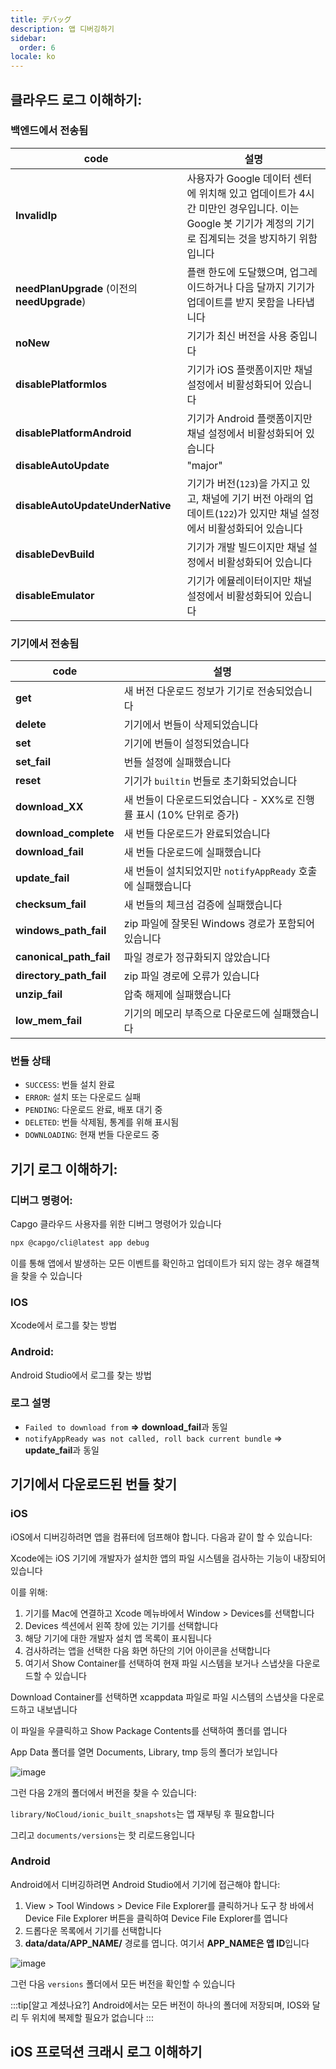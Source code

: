 ```yaml
---
title: デバッグ
description: 앱 디버깅하기
sidebar:
  order: 6
locale: ko
---
```



## 클라우드 로그 이해하기:

### 백엔드에서 전송됨

| code                          | 설명                                                                                                                                                                 |
| ------------------------------------------------ | --------------------------------------------------------------------------------------------------------------------------------------------------------------------------- |
| **InvalidIp**                                    | 사용자가 Google 데이터 센터에 위치해 있고 업데이트가 4시간 미만인 경우입니다. 이는 Google 봇 기기가 계정의 기기로 집계되는 것을 방지하기 위함입니다 |
| **needPlanUpgrade** (이전의 **needUpgrade**)     | 플랜 한도에 도달했으며, 업그레이드하거나 다음 달까지 기기가 업데이트를 받지 못함을 나타냅니다                                                    |
| **noNew**                                        | 기기가 최신 버전을 사용 중입니다                                                                                                                               |
| **disablePlatformIos**                           | 기기가 iOS 플랫폼이지만 채널 설정에서 비활성화되어 있습니다                                                                                                           |
| **disablePlatformAndroid**                       | 기기가 Android 플랫폼이지만 채널 설정에서 비활성화되어 있습니다                                                                                                       |
| **disableAutoUpdate**                            | "major" | "minor" | "version_number" | "none"                                       |
| **disableAutoUpdateUnderNative**                 | 기기가 버전(`123`)을 가지고 있고, 채널에 기기 버전 아래의 업데이트(`122`)가 있지만 채널 설정에서 비활성화되어 있습니다                   |
| **disableDevBuild**                              | 기기가 개발 빌드이지만 채널 설정에서 비활성화되어 있습니다                                                                                                   |
| **disableEmulator**                              | 기기가 에뮬레이터이지만 채널 설정에서 비활성화되어 있습니다                                                                                                    |

### 기기에서 전송됨

| code  | 설명                                                                       |
| --------------------- | --------------------------------------------------------------------------------- |
| **get**               | 새 버전 다운로드 정보가 기기로 전송되었습니다                 |
| **delete**            | 기기에서 번들이 삭제되었습니다                                        |
| **set**               | 기기에 번들이 설정되었습니다                                              |
| **set_fail**          | 번들 설정에 실패했습니다                                                         |
| **reset**             | 기기가 `builtin` 번들로 초기화되었습니다                                         |
| **download_XX**       | 새 번들이 다운로드되었습니다 - XX%로 진행률 표시 (10% 단위로 증가) |
| **download_complete** | 새 번들 다운로드가 완료되었습니다                                          |
| **download_fail**     | 새 번들 다운로드에 실패했습니다                                                |
| **update_fail**       | 새 번들이 설치되었지만 `notifyAppReady` 호출에 실패했습니다            |
| **checksum_fail**     | 새 번들의 체크섬 검증에 실패했습니다                                   |
| **windows_path_fail** | zip 파일에 잘못된 Windows 경로가 포함되어 있습니다                        |
| **canonical_path_fail** | 파일 경로가 정규화되지 않았습니다                                              |
| **directory_path_fail** | zip 파일 경로에 오류가 있습니다                                         |
| **unzip_fail**          | 압축 해제에 실패했습니다                                                   |
| **low_mem_fail** | 기기의 메모리 부족으로 다운로드에 실패했습니다                                    |

### 번들 상태

* `SUCCESS`: 번들 설치 완료
* `ERROR`: 설치 또는 다운로드 실패
* `PENDING`: 다운로드 완료, 배포 대기 중
* `DELETED`: 번들 삭제됨, 통계를 위해 표시됨
* `DOWNLOADING`: 현재 번들 다운로드 중

## 기기 로그 이해하기:

### 디버그 명령어:

Capgo 클라우드 사용자를 위한 디버그 명령어가 있습니다

```bash
npx @capgo/cli@latest app debug
```

이를 통해 앱에서 발생하는 모든 이벤트를 확인하고 업데이트가 되지 않는 경우 해결책을 찾을 수 있습니다

### IOS

Xcode에서 로그를 찾는 방법

<LinkCard
    title="Getting the Device Log in Xcode"
    href="https://intercomhelp/deploygate/en/articles/4682692-getting-the-device-log-in-xcode"
/>

### Android:

Android Studio에서 로그를 찾는 방법

<LinkCard
    title="View logs with Logcat"
    href="https://developerandroidcom/studio/debug/am-logcat"
/>

### 로그 설명

* `Failed to download from` **=>** **download\_fail**과 동일
* `notifyAppReady was not called, roll back current bundle` => **update\_fail**과 동일

## 기기에서 다운로드된 번들 찾기

### iOS

iOS에서 디버깅하려면 앱을 컴퓨터에 덤프해야 합니다. 다음과 같이 할 수 있습니다:

Xcode에는 iOS 기기에 개발자가 설치한 앱의 파일 시스템을 검사하는 기능이 내장되어 있습니다

이를 위해:

1. 기기를 Mac에 연결하고 Xcode 메뉴바에서 Window > Devices를 선택합니다
2. Devices 섹션에서 왼쪽 창에 있는 기기를 선택합니다
3. 해당 기기에 대한 개발자 설치 앱 목록이 표시됩니다
4. 검사하려는 앱을 선택한 다음 화면 하단의 기어 아이콘을 선택합니다
5. 여기서 Show Container를 선택하여 현재 파일 시스템을 보거나 스냅샷을 다운로드할 수 있습니다

Download Container를 선택하면 xcappdata 파일로 파일 시스템의 스냅샷을 다운로드하고 내보냅니다

이 파일을 우클릭하고 Show Package Contents를 선택하여 폴더를 엽니다

App Data 폴더를 열면 Documents, Library, tmp 등의 폴더가 보입니다

![image](https://user-imagesgithubusercontentcom/4084527/166708589-8d500351-e140-41c3-bea2-a037fe35243e.webp/)

그런 다음 2개의 폴더에서 버전을 찾을 수 있습니다:

`library/NoCloud/ionic_built_snapshots`는 앱 재부팅 후 필요합니다

그리고 `documents/versions`는 핫 리로드용입니다

### Android

Android에서 디버깅하려면 Android Studio에서 기기에 접근해야 합니다:

1. View > Tool Windows > Device File Explorer를 클릭하거나 도구 창 바에서 Device File Explorer 버튼을 클릭하여 Device File Explorer를 엽니다
2. 드롭다운 목록에서 기기를 선택합니다
3. **data/data/APP\_NAME/** 경로를 엽니다. 여기서 **APP\_NAME은 앱 ID**입니다

![image](https://user-imagesgithubusercontentcom/4084527/166708728-8f96fc73-5d90-426f-8d27-301697347a5f.webp/)

그런 다음 `versions` 폴더에서 모든 버전을 확인할 수 있습니다

:::tip[알고 계셨나요?]
Android에서는 모든 버전이 하나의 폴더에 저장되며, IOS와 달리 두 위치에 복제할 필요가 없습니다
:::

## iOS 프로덕션 크래시 로그 이해하기

<LinkCard
    title="How to review your app's crash logs"
    href="https://developerapplecom/news/?id=nra79npr"
/>